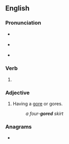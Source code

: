 {{also|go red}}
==English==

===Pronunciation===
* {{a|GA}} {{IPA|/ɡɔɹd/|lang=en}}
* {{a|RP}} {{IPA|/ɡɔːd/|lang=en}}
* {{homophones|gourd|lang=en}}

===Verb===
{{head|en|verb form}}

# {{en-past of|gore}}

===Adjective===
{{en-adj|-}}

# {{lb|en|textiles}} Having a [[gore]] or gores.
#: ''a four-'''gored''' skirt''

===Anagrams===
* {{anagrams|en|orged}}